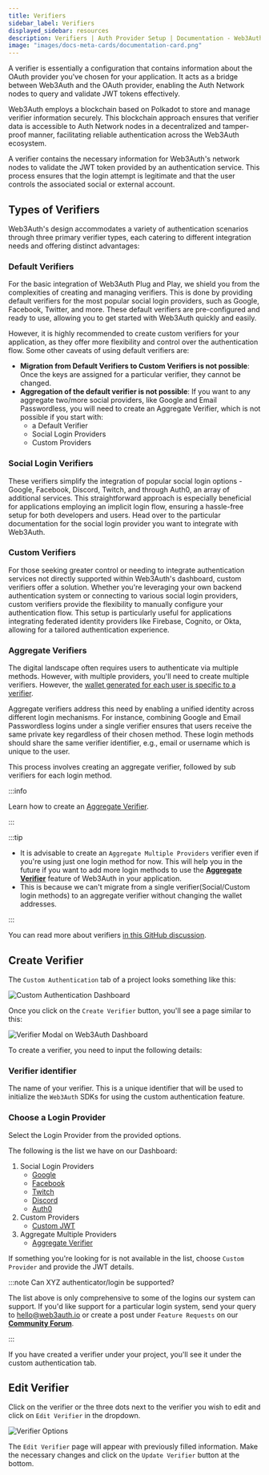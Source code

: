 ```yaml
---
title: Verifiers
sidebar_label: Verifiers
displayed_sidebar: resources
description: Verifiers | Auth Provider Setup | Documentation - Web3Auth"
image: "images/docs-meta-cards/documentation-card.png"
---
```


A verifier is essentially a configuration that contains information about the OAuth provider you've chosen for your application. It acts as a bridge
between Web3Auth and the OAuth provider, enabling the Auth Network nodes to query and validate JWT tokens effectively.

Web3Auth employs a blockchain based on Polkadot to store and manage verifier information securely. This blockchain approach ensures that verifier data
is accessible to Auth Network nodes in a decentralized and tamper-proof manner, facilitating reliable authentication across the Web3Auth ecosystem.

A verifier contains the necessary information for Web3Auth's network nodes to validate the JWT token provided by an authentication service. This
process ensures that the login attempt is legitimate and that the user controls the associated social or external account.

## Types of Verifiers

Web3Auth's design accommodates a variety of authentication scenarios through three primary verifier types, each catering to different integration
needs and offering distinct advantages:

### Default Verifiers

For the basic integration of Web3Auth Plug and Play, we shield you from the complexities of creating and managing verifiers. This is done by providing
default verifiers for the most popular social login providers, such as Google, Facebook, Twitter, and more. These default verifiers are pre-configured
and ready to use, allowing you to get started with Web3Auth quickly and easily.

However, it is highly recommended to create custom verifiers for your application, as they offer more flexibility and control over the authentication
flow. Some other caveats of using default verifiers are:

- **Migration from Default Verifiers to Custom Verifiers is not possible**: Once the keys are assigned for a particular verifier, they cannot be
  changed.
- **Aggregation of the default verifier is not possible**: If you want to any aggregate two/more social providers, like Google and Email Passwordless,
  you will need to create an Aggregate Verifier, which is not possible if you start with:
  - a Default Verifier
  - Social Login Providers
  - Custom Providers

### Social Login Verifiers

These verifiers simplify the integration of popular social login options - Google, Facebook, Discord, Twitch, and through Auth0, an array of
additional services. This straightforward approach is especially beneficial for applications employing an implicit login flow, ensuring a hassle-free
setup for both developers and users. Head over to the particular documentation for the social login provider you want to integrate with Web3Auth.

### Custom Verifiers

For those seeking greater control or needing to integrate authentication services not directly supported within Web3Auth's dashboard, custom verifiers
offer a solution. Whether you're leveraging your own backend authentication system or connecting to various social login providers, custom verifiers
provide the flexibility to manually configure your authentication flow. This setup is particularly useful for applications integrating federated
identity providers like Firebase, Cognito, or Okta, allowing for a tailored authentication experience.

### Aggregate Verifiers

The digital landscape often requires users to authenticate via multiple methods. However, with multiple providers, you'll need to create multiple
verifiers. However, the [wallet generated for each user is specific to a verifier](/troubleshooting/different-private-key#verifier).

Aggregate verifiers address this need by enabling a unified identity across different login mechanisms. For instance, combining Google and Email
Passwordless logins under a single verifier ensures that users receive the same private key regardless of their chosen method. These login methods
should share the same verifier identifier, e.g., email or username which is unique to the user.

This process involves creating an aggregate verifier, followed by sub verifiers for each login method.

:::info

Learn how to create an [Aggregate Verifier](/auth-provider-setup/aggregate-verifier).

:::

:::tip

- It is advisable to create an `Aggregate Multiple Providers` verifier even if you're using just one login method for now. This will help you in the
  future if you want to add more login methods to use the [**Aggregate Verifier**](/auth-provider-setup/aggregate-verifier) feature of Web3Auth in
  your application.
- This is because we can't migrate from a single verifier(Social/Custom login methods) to an aggregate verifier without changing the wallet addresses.

:::

You can read more about verifiers [in this GitHub discussion](https://github.com/orgs/Web3Auth/discussions/427#discussioncomment-3442052).

## Create Verifier

The `Custom Authentication` tab of a project looks something like this:

![Custom Authentication Dashboard](/images/dashboard/custom-authentication.png)

Once you click on the `Create Verifier` button, you'll see a page similar to this:

![Verifier Modal on Web3Auth Dashboard](/images/dashboard/create-verifier.png)

To create a verifier, you need to input the following details:

### Verifier identifier

The name of your verifier. This is a unique identifier that will be used to initialize the `Web3Auth` SDKs for using the custom authentication
feature.

### Choose a Login Provider

Select the Login Provider from the provided options.

The following is the list we have on our Dashboard:

1. Social Login Providers
   - [Google](/auth-provider-setup/social-providers/google)
   - [Facebook](/auth-provider-setup/social-providers/facebook)
   - [Twitch](/auth-provider-setup/social-providers/twitch)
   - [Discord](/auth-provider-setup/social-providers/discord)
   - [Auth0](/auth-provider-setup/authentication-service-providers#auth0)
2. Custom Providers
   - [Custom JWT](/auth-provider-setup/byo-jwt-provider)
3. Aggregate Multiple Providers
   - [Aggregate Verifier](/auth-provider-setup/aggregate-verifier)

If something you're looking for is not available in the list, choose `Custom Provider` and provide the JWT details.

:::note Can XYZ authenticator/login be supported?

The list above is only comprehensive to some of the logins our system can support. If you'd like support for a particular login system, send your
query to hello@web3auth.io or create a post under `Feature Requests` on our [**Community Forum**](https://web3auth.io/community/c/feature-request/14).

:::

If you have created a verifier under your project, you'll see it under the custom authentication tab.

## Edit Verifier

Click on the verifier or the three dots next to the verifier you wish to edit and click on `Edit Verifier` in the dropdown.

![Verifier Options](/images/dashboard/edit-verifier.png)

The `Edit Verifier` page will appear with previously filled information. Make the necessary changes and click on the `Update Verifier` button at the
bottom.

